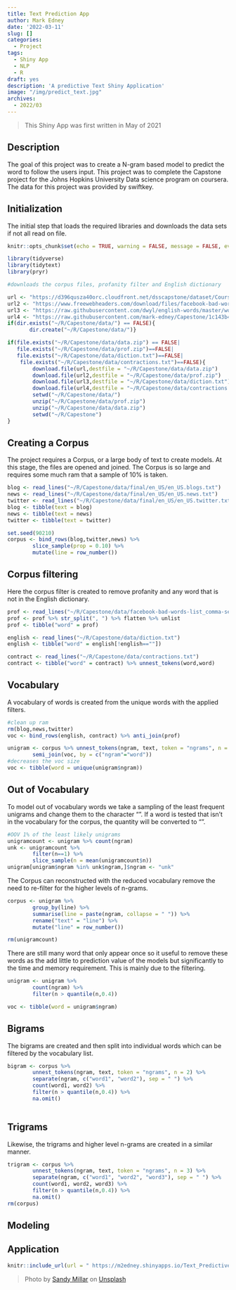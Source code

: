 ```yaml
---
title: Text Prediction App
author: Mark Edney
date: '2022-03-11'
slug: []
categories:
  - Project
tags:
  - Shiny App
  - NLP
  - R
draft: yes
description: 'A predictive Text Shiny Application'
image: "/img/predict_text.jpg"
archives:
  - 2022/03
---
```


> This Shiny App was first written in May of 2021

## Description

The goal of this project was to create a N-gram based model to predict the word to follow the users input. This project was to complete the Capstone project for the Johns Hopkins University Data science program on coursera. The data for this project
was provided by swiftkey. 

## Initialization

The initial step that loads the required libraries and downloads the data sets if not all read on file.
```r
knitr::opts_chunk$set(echo = TRUE, warning = FALSE, message = FALSE, eval = FALSE)
```

```r
library(tidyverse)
library(tidytext)
library(pryr)

#downloads the corpus files, profanity filter and English dictionary

url <- "https://d396qusza40orc.cloudfront.net/dsscapstone/dataset/Coursera-SwiftKey.zip"
url2 <- "https://www.freewebheaders.com/download/files/facebook-bad-words-list_comma-separated-text-file_2021_01_18.zip"
url3 <- "https://raw.githubusercontent.com/dwyl/english-words/master/words_alpha.txt"
url4 <- "https://raw.githubusercontent.com/mark-edney/Capestone/1c143b40dd71f0564c3248df2a8638d08af10440/data/contractions.txt"
if(dir.exists("~/R/Capestone/data/") == FALSE){
       dir.create("~/R/Capestone/data/")}

if(file.exists("~/R/Capestone/data/data.zip") == FALSE|
   file.exists("~/R/Capestone/data/prof.zip")==FALSE|
   file.exists("~/R/Capestone/data/diction.txt")==FALSE|
    file.exists("~/R/Capestone/data/contractions.txt")==FALSE){
        download.file(url,destfile = "~/R/Capestone/data/data.zip")
        download.file(url2,destfile = "~/R/Capestone/data/prof.zip")
        download.file(url3,destfile = "~/R/Capestone/data/diction.txt")
        download.file(url4,destfile = "~/R/Capestone/data/contractions.txt")
        setwd("~/R/Capestone/data/")
        unzip("~/R/Capestone/data/prof.zip")
        unzip("~/R/Capestone/data/data.zip")
        setwd("~/R/Capestone")
}
```

## Creating a Corpus

The project requires a Corpus, or a large body of text to create models. At this stage, the files are opened and joined. The Corpus is so large and requires some much ram that a sample of 10% is taken. 

```r

blog <- read_lines("~/R/Capestone/data/final/en_US/en_US.blogs.txt")
news <- read_lines("~/R/Capestone/data/final/en_US/en_US.news.txt")
twitter <- read_lines("~/R/Capestone/data/final/en_US/en_US.twitter.txt")
blog <- tibble(text = blog) 
news <- tibble(text = news)
twitter <- tibble(text = twitter)

set.seed(90210)
corpus <- bind_rows(blog,twitter,news) %>% 
        slice_sample(prop = 0.10) %>%
        mutate(line = row_number())
```

## Corpus filtering

Here the corpus filter is created to remove profanity and any word that is  not in the English dictionary. 
```r
prof <- read_lines("~/R/Capestone/data/facebook-bad-words-list_comma-separated-text-file_2021_01_18.txt")[15]
prof <- prof %>% str_split(", ") %>% flatten %>% unlist
prof <- tibble("word" = prof)

english <- read_lines("~/R/Capestone/data/diction.txt")
english <- tibble("word" = english[!english==""])

contract <- read_lines("~/R/Capestone/data/contractions.txt")
contract <- tibble("word" = contract) %>% unnest_tokens(word,word)
```

## Vocabulary 

A vocabulary of words is created from the unique words with the applied filters.
```r
#clean up ram
rm(blog,news,twitter)
voc <- bind_rows(english, contract) %>% anti_join(prof)

unigram <- corpus %>% unnest_tokens(ngram, text, token = "ngrams", n = 1) %>%
        semi_join(voc, by = c("ngram"="word")) 
#decreases the voc size
voc <- tibble(word = unique(unigram$ngram))
```


## Out of Vocabulary 

To model out of vocabulary words we take a sampling of the least frequent unigrams and change them to the character "<unk>". If a word is tested that isn't in the vocabulary for the corpus, the quantity will be converted to "<unk>".
```r
#OOV 1% of the least likely unigrams
unigramcount <- unigram %>% count(ngram)
unk <- unigramcount %>%
        filter(n==1) %>%
        slice_sample(n = mean(unigramcount$n)) 
unigram[unigram$ngram %in% unk$ngram,]$ngram <- "unk"

```

The Corpus can reconstructed with the reduced vocabulary remove the need to re-filter for the higher levels of n-grams.

```r
corpus <- unigram %>%
        group_by(line) %>%
        summarise(line = paste(ngram, collapse = " ")) %>%
        rename("text" = "line") %>%
        mutate("line" = row_number())

rm(unigramcount)        
```
There are still many word that only appear once so it
useful to remove these words as the add little to prediction value of the models but significantly to the time and memory requirement. This is mainly due to the filtering. 

```r
unigram <- unigram %>%
        count(ngram) %>%
        filter(n > quantile(n,0.4))

voc <- tibble(word = unigram$ngram)

```
## Bigrams

The bigrams are created and then split into individual words which can be filtered by the vocabulary list. 
```r
bigram <- corpus %>% 
        unnest_tokens(ngram, text, token = "ngrams", n = 2) %>%
        separate(ngram, c("word1", "word2"), sep = " ") %>%
        count(word1, word2) %>%
        filter(n > quantile(n,0.4)) %>%
        na.omit()
       
```

## Trigrams

Likewise, the trigrams and higher level n-grams are created in a similar manner.
```r
trigram <- corpus %>% 
        unnest_tokens(ngram, text, token = "ngrams", n = 3) %>%
        separate(ngram, c("word1", "word2", "word3"), sep = " ") %>%
        count(word1, word2, word3) %>%
        filter(n > quantile(n,0.4)) %>%
        na.omit()
rm(corpus)
```


## Modeling

## Application

```r
knitr::include_url(url = " https://m2edney.shinyapps.io/Text_Predictive_Model/?_ga=2.105454339.129590181.1646962570-1341333380.1645206372")
```

> Photo by [Sandy Millar](https://unsplash.com/@sandym10?utm_source=unsplash&utm_medium=referral&utm_content=creditCopyText) on [Unsplash](https://unsplash.com/s/photos/predictive-text?utm_source=unsplash&utm_medium=referral&utm_content=creditCopyText)